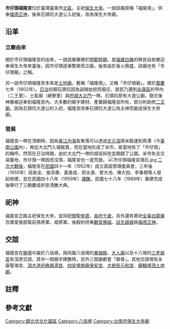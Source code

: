 {{Coord|22|59|58.85|N|120|12|44.68|E|display=title}}
{{NoteTA
|1=zh:庄;zh-hant:庄
}}
{{東亞廟宇
| name = 市仔頭福隆宮
| img =File:市仔頭福隆宮.JPG
| img_capt = 
| image_width = 250px
| location = {{ROC-TWN}}[[臺南市|臺南市]][[北區_(臺南市)|北區]][[北門路_(台南市)|北門路二段]]105號
| god = [[保生大帝|保生大帝]]
| type = 
| struct = 
| open_year = [[明鄭時期|明鄭時期]]（1661年－1683年）{{R|聯境}}<br>[[臺灣清治時期|清]][[嘉慶|嘉慶]]七年（1802年）{{R|相}}{{R|大道公}}
| cere_date =
|}}
'''市仔頭福隆宮'''位於臺灣臺南市[[北區_(臺南市)|北區]]，主祀[[保生大帝|保生大帝]]{{R|大道公}}{{R|聯境}}。一說該廟原稱「福隆境」，供奉[[福德正神|福德正神]]，後來石頭坑大道公入祀後，改為保生大帝廟{{R|大道公}}。

== 沿革 ==
=== 立廟由來 ===
關於市仔頭福隆宮的由來，一說該廟肇建於[[明鄭時期|明鄭時期]]，是[[福建|福建]][[白礁|白礁]]的移民自故鄉迎奉保生大帝來臺後，因市仔頭逐漸繁榮而立廟，後來由於香火鼎盛，該廟也有「市仔頭廟」之稱{{R|聯境}}。

另一說市仔頭福隆宮本來是[[土地廟|土地廟]]，舊稱「福隆境」，又稱「市仔頭廟」，建於[[嘉慶|嘉慶]]七年（1802年）{{R|大道公}}。[[台灣日治時期|日治]]初期石頭坑{{NoteTag|位在[[永康區|永康區]][[兵仔市場_(臺南市)|兵仔市]]，中華一路與勝利街口一帶{{R|大道公}}。}}因為盜賊劫掠而廢庄，居民乃遷到[[永康區|永康區]]的甲內（二王里）、土虱堀（網寮里）與[[臺灣府城|府城]][[拱辰門_(臺南市)|大北門]]一帶{{R|大道公}}。石頭坑原有大道公廟{{NoteTag|石頭坑大道公廟可見於[[康熙|康熙]]五十九年（1720年）的[[陳文達|陳文達]]《[[臺灣縣志|臺灣縣志]]》{{R|大道公}}。該廟曾在乾隆末重修，增祀文衡聖帝{{R|大道公}}。}}，廢庄後神像被迎奉到福隆宮內，大多數的廟宇建材、產業歸福隆宮所有，部分則助修[[二王廟_(臺灣)|二王廟]]{{R|大道公}}。因為石頭坑大道公的入祀，福隆宮改奉石頭坑大道公為主神而變成保生大帝廟{{R|大道公}}。

=== 發展 ===
福隆宮一帶在清朝時，因為[[臺江內海|臺江內海]]各聚落可以透過[[文元溪|文元溪]]將米穀運到燕潭（今[[臺南公園|臺南公園]]內），再從大北門入城販賣，而在當地形成了米市，故當地有了「市仔頭」的稱呼{{R|大道公}}。然而在日治時期，由於大北門一帶的城垣拆除並開闢了公園，米市失去交易腹地，市仔頭一帶因而沒落，福隆宮也一度荒廢{{R|大道公}}。
[[File:市仔頭福隆宮境石.jpg|thumb]]
[[臺灣戰後時期|二次大戰後]]，福隆宮在[[民國紀年|民國]]四十一年（1952年）成立首屆管理委員會，三年後（1955年）莊新全、張添壽、黃進成、郭水源、曾大池、陳大抱、李春標等人發起修建，並在民國四十八年（1959年）[[建醮|建醮]]{{R|聯境}}。民國七十八年（1989年）重建完成後舉行了三朝慶成祈安清醮大典{{R|聯境}}。

== 祀神 ==
福隆宮正殿主祀保生大帝，並同祀[[關聖帝君|關聖帝君]]、[[吳府千歲|吳府千歲]]，另外還有寄祀[[全臺白龍庵|全臺白龍庵]]百壽堂張部駕前孫將軍、斌將軍{{R|聯境}}。後殿則供奉[[觀音佛祖|觀音佛祖]]、[[註生娘娘|註生娘娘]]與[[福德正神|福德正神]]{{R|聯境}}。

== 交誼 ==
福隆宮在[[聯境|聯境]]中屬於八協境{{R|聯境}}，與同屬八協境的[[臺南東嶽殿|東嶽殿]]、[[東門大人廟|大人廟]]以及十八境的[[三老爺宮|三老爺宮]]有深厚交誼，其中一間廟宇建醮時，另外三間廟都會「聯普」{{R|大道公}}。其他交誼境有永康聖海宮、[[頂大道祀典興濟宮|頂大道祀典興濟宮]]、[[四安境南廠保安宮|四安境南廠保安宮]]、[[大銃街元和宮|大銃街元和宮]]、[[鎮轅境頂土地廟|鎮轅境頂土地廟]]。

== 註釋 ==
{{NoteFoot}}

== 參考文獻 ==
{{Reflist|refs=
<ref name="大道公">{{Cite book|author=周茂欽 |title=《臺南大道公信仰研究》 |publisher=臺南市政府文化局 |isbn=978-986-03-9418-4 |pages=頁124－127 |date=2013-12}}</ref>
<ref name="聯境">{{Cite book|author=謝奇峰 |title=《臺南府城聯境組織研究》|publisher=臺南市政府文化局 |isbn=978-986-03-9413-9 |date=2013-12 |pages=頁238}}</ref>
<ref name="相">{{Cite book|author=相良吉哉 |title=《[[臺南州祠廟名鑑|臺南州祠廟名鑑]]》 |date=1933-08-18 |language=ja |edition=嘉邑城隍廟2002年3月再版 |publisher=臺灣日日新報社臺南支局 |location=臺南市錦町二丁目七七番地 |pages=5、6頁 }}</ref>
}}

{{Commons_category|Shizitou Fulong Temple}}

{{臺灣府城聯境}}

[[Category:鎮北坊文化園區|Category:鎮北坊文化園區]]
[[Category:八協境|Category:八協境]]
[[Category:台南市保生大帝廟|Category:台南市保生大帝廟]]